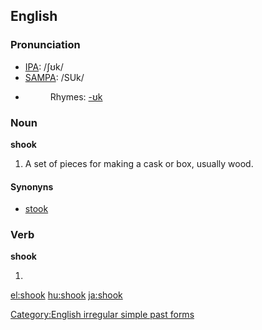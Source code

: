 ==English==

{{rank|loss|spot|wonderful|943|shook|fit|distribute|ordinary}}

=== Pronunciation ===
*[[IPA]]: /ʃʊk/
*[[SAMPA]]: /SUk/
*{{audio|en-us-shook.ogg|Audio (US)}}
*:Rhymes: [[Rhymes:English:-ʊk|-ʊk]]

===Noun===
'''shook'''

#A set of pieces for making a cask or box, usually wood. 

====Synonyns====
*[[stook]]

===Verb===
'''shook'''

# {{simple past of|[[shake]]}}

[[Category:English irregular simple past forms]]

[[el:shook]]
[[hu:shook]]
[[ja:shook]]